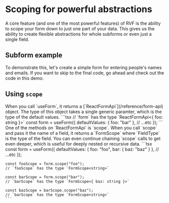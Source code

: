 
# Scoping for powerful abstractions

A core feature (and one of the most powerful features) of RVF is the ability to scope your form
down to just one part of your data.
This gives us the ability to create flexible abstractions for whole subforms or even just a single field.

## Subform example

To demonstrate this, let's create a simple form for entering people's names
and emails. If you want to skip to the final code, go ahead and check out the
code in this demo.

<ScopingNameForm />

## Using `scope`

<Row>
  <Col>
    When you call `useForm`, it returns a [`ReactFormApi`](/reference/form-api) object.
    The type of this object takes a single generic paramter, which is the type of the default values.
  </Col>
  <Col>
    ```tsx
    // `form` has the type `ReactFormApi<{ foo: string }>`
    const form = useForm<DefaultValuesType>({
      defaultValues: { foo: "bar" },
      // ...etc
    });
    ```
  </Col>
</Row>

<Row>
  <Col>
    One of the methods on `ReactFormApi` is `scope`.
    When you call `scope` and pass it the name of a field, it returns a `FormScope<FieldType>`
    where `FieldType` is the type of the field.
    You can even continue chaining `scope` calls to get even deeper, which is useful for deeply nested or recursive data.
  </Col>
  <Col>
    ```tsx
    const form = useForm<DefaultValuesType>({
      defaultValues: {
        foo: "foo",
        bar: { baz: "baz" }
      },
      // ...etc
    });
    
    const fooScope = form.scope("foo");
    // `fooScope` has the type `FormScope<string>`
    
    const barScope = form.scope("bar");
    // `barScope` has the type `FormScope<{ baz: string }>`

    const bazScope = barScope.scope("baz");
    // `barScope` has the type `FormScope<string>`
    ```

  </Col>
</Row>
